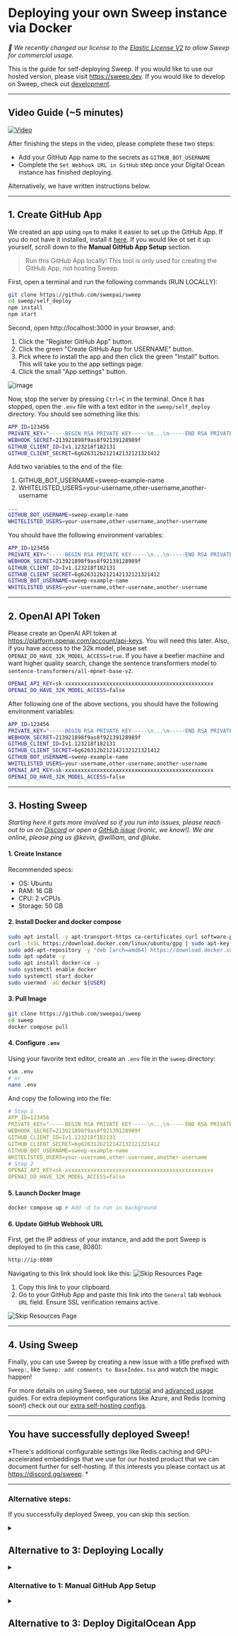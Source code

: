 # Deploying your own Sweep instance via Docker

*🎉 We recently changed our license to the&nbsp;[Elastic License V2](https://www.elastic.co/licensing/elastic-license) to allow Sweep for commercial usage.*

This is the guide for self-deploying Sweep. If you would like to use our hosted version, please visit https://sweep.dev. If you would like to develop on Sweep, check out [development](https://github.com/sweepai/sweep?tab=readme-ov-file#development).

---

## Video Guide (~5 minutes)

[![Video](http://img.youtube.com/vi/qEKdqwPl7Jo/0.jpg)](https://www.youtube.com/watch?v=qEKdqwPl7Jo "Deploying Sweep Video Guide")

After finishing the steps in the video, please complete these two steps:
- Add your GitHub App name to the secrets as `GITHUB_BOT_USERNAME`
- Complete the `Set Webhook URL in GitHub` step once your Digital Ocean instance has finished deploying.

Alternatively, we have written instructions below.

---

## 1. Create GitHub App

We created an app using `npm` to make it easier to set up the GitHub App. If you do not have it installed, install it [here](https://docs.npmjs.com/downloading-and-installing-node-js-and-npm). If you would like ot set it up yourself, scroll down to the **Manual GitHub App Setup** section.

> Run this GitHub App locally! This tool is only used for creating the GitHub App, not hosting Sweep.
>

First, open a terminal and run the following commands (RUN LOCALLY):

```sh
git clone https://github.com/sweepai/sweep
cd sweep/self_deploy
npm install
npm start
```

Second, open http://localhost:3000 in your browser, and:
1. Click the "Register GitHub App" button.
2. Click the green "Create GitHub App for USERNAME" button.
3. Pick where to install the app and then click the green "Install" button. This will take you to the app settings page.
4. Click the small "App settings" button.

![image](/deployment/appsettings.png)

Now, stop the server by pressing `Ctrl+C` in the terminal. Once it has stopped, open the `.env` file with a text editor in the `sweep/self_deploy` directory. You should see something like this:

```sh
APP_ID=123456
PRIVATE_KEY="-----BEGIN RSA PRIVATE KEY-----\n...\n-----END RSA PRIVATE KEY-----\n"
WEBHOOK_SECRET=213921898f9as8f92139128989f
GITHUB_CLIENT_ID=Iv1.123218f182131
GITHUB_CLIENT_SECRET=6g626312b212142132121321412
```

Add two variables to the end of the file:
1. GITHUB_BOT_USERNAME=sweep-example-name
2. WHITELISTED_USERS=your-username,other-username,another-username

```sh
...
GITHUB_BOT_USERNAME=sweep-example-name
WHITELISTED_USERS=your-username,other-username,another-username
```

You should have the following environment variables:
```sh
APP_ID=123456
PRIVATE_KEY="-----BEGIN RSA PRIVATE KEY-----\n...\n-----END RSA PRIVATE KEY-----\n"
WEBHOOK_SECRET=213921898f9as8f92139128989f
GITHUB_CLIENT_ID=Iv1.123218f182131
GITHUB_CLIENT_SECRET=6g626312b212142132121321412
GITHUB_BOT_USERNAME=sweep-example-name
WHITELISTED_USERS=your-username,other-username,another-username
```

---

## 2. OpenAI API Token

Please create an OpenAI API token at https://platform.openai.com/account/api-keys. You will need this later. Also, if you have access to the 32k model, please set `OPENAI_DO_HAVE_32K_MODEL_ACCESS=true`. If you have a beefier machine and want higher quality search, change the sentence transformers model to `sentence-transformers/all-mpnet-base-v2`.
```sh
OPENAI_API_KEY=sk-xxxxxxxxxxxxxxxxxxxxxxxxxxxxxxxxxxxxxxxxxxxxxxx
OPENAI_DO_HAVE_32K_MODEL_ACCESS=false
```

After following one of the above sections, you should have the following environment variables:
```sh
APP_ID=123456
PRIVATE_KEY="-----BEGIN RSA PRIVATE KEY-----\n...\n-----END RSA PRIVATE KEY-----\n"
WEBHOOK_SECRET=213921898f9as8f92139128989f
GITHUB_CLIENT_ID=Iv1.123218f182131
GITHUB_CLIENT_SECRET=6g626312b212142132121321412
GITHUB_BOT_USERNAME=sweep-example-name
WHITELISTED_USERS=your-username,other-username,another-username
OPENAI_API_KEY=sk-xxxxxxxxxxxxxxxxxxxxxxxxxxxxxxxxxxxxxxxxxxxxxxx
OPENAI_DO_HAVE_32K_MODEL_ACCESS=false
```

---

## 3. Hosting Sweep

*Starting here it gets more involved so if you run into issues, please reach out to us on [Discord](https://discord.gg/sweep) or open a [GitHub issue](https://github.com/sweepai/sweep/issues) (ironic, we know!). We are online, please ping us @kevin, @william, and @luke.*

#### 1. Create Instance
Recommended specs:
- OS: Ubuntu
- RAM: 16 GB
- CPU: 2 vCPUs
- Storage: 50 GB

#### 2. Install Docker and docker compose
```sh
sudo apt install -y apt-transport-https ca-certificates curl software-properties-common -y
curl -fsSL https://download.docker.com/linux/ubuntu/gpg | sudo apt-key add -
sudo add-apt-repository -y "deb [arch=amd64] https://download.docker.com/linux/ubuntu $(lsb_release -cs) stable"
sudo apt update -y
sudo apt install docker-ce -y
sudo systemctl enable docker
sudo systemctl start docker
sudo usermod -aG docker ${USER}
```

#### 3. Pull Image
```sh
git clone https://github.com/sweepai/sweep
cd sweep
docker compose pull
```

#### 4. Configure `.env`
Using your favorite text editor, create an `.env` file in the `sweep` directory:

```sh
vim .env
# or
nano .env
```

And copy the following into the file:

```yaml
# Step 1
APP_ID=123456
PRIVATE_KEY="-----BEGIN RSA PRIVATE KEY-----\n...\n-----END RSA PRIVATE KEY-----\n"
WEBHOOK_SECRET=213921898f9as8f92139128989f
GITHUB_CLIENT_ID=Iv1.123218f182131
GITHUB_CLIENT_SECRET=6g626312b212142132121321412
GITHUB_BOT_USERNAME=sweep-example-name
WHITELISTED_USERS=your-username,other-username,another-username
# Step 2
OPENAI_API_KEY=sk-xxxxxxxxxxxxxxxxxxxxxxxxxxxxxxxxxxxxxxxxxxxxxxx
OPENAI_DO_HAVE_32K_MODEL_ACCESS=false
```

#### 5. Launch Docker Image
```sh
docker compose up # Add -d to run in background
```

#### 6. Update GitHub Webhook URL

First, get the IP address of your instance, and add the port Sweep is deployed to (in this case, 8080):
```sh
http://ip:8080
```

Navigating to this link should look like this:
<img src="/deployment/digitalocean_step7.png" alt="Skip Resources Page" />

1. Copy this link to your clipboard.
2. Go to your GitHub App and paste this link into the `General` tab `Webhook URL` field.  Ensure SSL verification remains active.

<img src="/deployment/digitalocean_step9.png" alt="Skip Resources Page" />

---

## 4. Using Sweep

Finally, you can use Sweep by creating a new issue with a title prefixed with `Sweep:`, like `Sweep: add comments to BaseIndex.tsx` and watch the magic happen!

For more details on using Sweep, see our [tutorial](https://docs.sweep.dev/usage/tutorial) and [advanced usage](https://docs.sweep.dev/usage/advanced) guides. For extra deployment configurations like Azure, and Redis (coming soon!) check out our [extra self-hosting configs](https://docs.sweep.dev/usage/extra-self-host).

---

## You have successfully deployed Sweep!
*There's additional configurable settings like Redis caching and GPU-accelerated embeddings that we use for our hosted product that we can document further for self-hosting. If this interests you please contact us at https://discord.gg/sweep. *

---

### Alternative steps:
If you successfully deployed Sweep, you can skip this section.

<details>
<summary><h2>Alternative to 3: Deploying Locally</h2></summary>

If you do not want to deploy on the cloud and would prefer to deploy on your local machine, you can do so by following the steps below.

You need to install [Docker](https://docs.docker.com/engine/install/) to host Sweep.

Pull our image from Docker Hub:

```sh
git clone https://github.com/sweepai/sweep
cd sweep
docker compose pull
```

It may take 5-10 minutes to download the image and you can move on to the next step while it's downloading.

Create a `.env` file with the contents from steps 1 and 2. Then in the same directory, run:

```bash
docker compose up # Add -d to run in background
```

We're going to use [Ngrok](https://ngrok.com/) for a reverse proxy.

Sign up for an Ngrok account and install the CLI from https://dashboard.ngrok.com/signup. Your terminal must be in the same directory as your ngrok installation. Start the reverse proxy with `./ngrok http 8080`. The second last line should say something like

```sh
Forwarding  https://4d8d8bf053be.ngrok.app -> http://localhost:8080
```

Then proceed with step 4.

</details>

<details>
<summary><h3>Alternative to 1: Manual GitHub App Setup</h3></summary>

If you would like to use Sweep on GitHub organizations, please follow the steps below.

Register a new GitHub App, following this [guide](https://docs.github.com/en/apps/creating-github-apps/registering-a-github-app/registering-a-github-app) (3 minutes). You should return here after step 16(it's not as bad as it seems, most steps are optional).

Use the below as a reference:

Set the Repository Permissions (7 selected):

| Scope            | Permissions      |
|------------------|------------------|
| actions          | read             |
| checks           | read             |
| contents         | read & write     |
| commit statuses  | read & write     |
| issues           | read & write     |
| metadata         | read             |
| pull requests    | read & write     |
| workflows        | read & write     |


| Subscribe to events      |
|--------------------------|
| check run                |
| check suite              |
| commit comment           |
| create                   |
| issue comment            |
| issues                   |
| label                    |
| pull request             |
| pull request review      |
| pull request review comment|
| pull request thread      |
| push                     |
| status                   |
| workflow job             |
| workflow run             |

Put a placeholder url for now (ex: https://github.com/sweepai/sweep/).
Generate a private key (it should prompt you at the top of the screen, or alternatively follow [this guide](https://docs.github.com/en/apps/creating-github-apps/authenticating-with-a-github-app/managing-private-keys-for-github-apps)) and save it for later.

![image](/deployment/pem.png)

Once the private key is downloaded, format it for the next step:

```sh
echo -e "paste key here" | tr '\n' ' ' | sed 's/ /\\n/g'
```

And, save the output for later in the following format:

```sh
PRIVATE_KEY="-----BEGIN RSA PRIVATE KEY-----\n...\n-----END RSA PRIVATE KEY-----\n"
```

You will also need your app ID, which is the number at the top of the page. This is your `app-id` for step 2.

![image](/deployment/appid.png)

Click Install App to install it on your account or organization. Point it to a repo which you want to use Sweep on. This repo cannot be empty. If you don't have a good repo at hand, check out our [tutorial on running Sweep on Docusaurus](https://docs.sweep.dev/tutorial).

Store the following constants for later:

```sh
APP_ID=123456
PRIVATE_KEY="-----BEGIN RSA PRIVATE KEY-----\n...\n-----END RSA PRIVATE KEY-----\n"
GITHUB_BOT_USERNAME=sweep-example-name
```

</details>

<details>
<summary><h2>Alternative to 3: Deploy DigitalOcean App</h2></summary>
As Sweep is Dockerized, you can deploy this anywhere but for this guide, we will deploy it on Digital Ocean for simplicity. If you would like to run it locally, you can follow the section in the dropdown at the bottom of this guide.

First, click the following:

<p style={{marginTop: 16, marginBottom: 32}}>
    <a href="https://cloud.digitalocean.com/apps/new?repo=https://github.com/sweepai/sweep/tree/main">
        <img src="https://www.deploytodo.com/do-btn-blue-ghost.svg" alt="Deploy to DO"/>
    </a>
</p>

<details>
<summary><h3>1. Skip Resources Page</h3></summary>
<img src="/deployment/digitalocean_step1.png" alt="Skip Resources Page" />
</details>

<details>
<summary><h3>2. Set Environment Variables</h3></summary>
<img src="/deployment/digitalocean_step2.png" alt="Skip Resources Page" />

<img src="/deployment/digitalocean_step3.png" alt="Skip Resources Page" />

<img src="/deployment/digitalocean_step4.png" alt="Skip Resources Page" />

In the `Environment Variable Editor`, copy and paste the environment variables from above like so:

Click `Save` to close the Bulk Editor, then click `Save` again to save the varaibles.

> It is important that you click save twice, otherwise the variables will not be saved.
>

</details>

```yaml
APP_ID=1234
PRIVATE_KEY="-----BEGIN RSA PRIVATE KEY-----\n...\n-----END RSA PRIVATE KEY-----\n"
GITHUB_BOT_USERNAME=sweep-example-name

# These three are from step 2.
OPENAI_API_KEY=sk-xxxxxxxxxxxxxxxxxxxxxxxxxxxxxxxxxxxxxxxxxxxxxxx
OPENAI_DO_HAVE_32K_MODEL_ACCESS=false
```

<details>
<summary><h3>3. Info</h3></summary>

Modify any information as needed, then click `Next`.
</details>

<details>
<summary><h3>4. Review: Update Instance Resource Size</h3></summary>
First, click `Edit Plan` in the `Billing` section.

Then, set the Instance Size.
<img src="/deployment/digitalocean_step5.png" alt="Skip Resources Page" />

Please select an instance with at least 2 GB RAM. The default 1 GB RAM instance will not work.

</details>

<details>
<summary><h3>5. Create Resources!</h3></summary>

Simply click the button to create the instance.
</details>

<details>
<summary><h3>6. Set Webhook URL in GitHub (Important)</h3></summary>

Once the resource is created, you should get a link like this:
<img src="/deployment/digitalocean_step6.png" alt="Skip Resources Page" />

Navigating to this link should look like this:
<img src="/deployment/digitalocean_step7.png" alt="Skip Resources Page" />

1. Copy this link to your clipboard.
2. Go to your GitHub App and paste this link into the `General` tab `Webhook URL` field.  Ensure SSL verification remains active.

<img src="/deployment/digitalocean_step9.png" alt="Skip Resources Page" />
</details>
</details>
